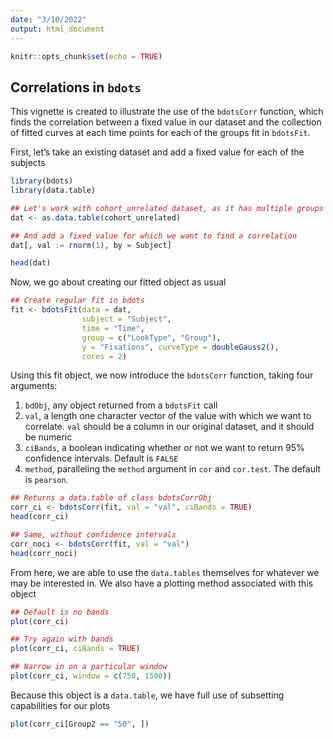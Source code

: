 ```yaml
---
date: "3/10/2022"
output: html_document
---
```


```r
knitr::opts_chunk$set(echo = TRUE)
```

## Correlations in `bdots`

This vignette is created to illustrate the use of the `bdotsCorr` function, which finds
the correlation between a fixed value in our dataset and the collection of fitted curves
at each time points for each of the groups fit in `bdotsFit`.

First, let's take an existing dataset and add a fixed value for each of the subjects

```r
library(bdots)
library(data.table)

## Let's work with cohort_unrelated dataset, as it has multiple groups
dat <- as.data.table(cohort_unrelated)

## And add a fixed value for which we want to find a correlation
dat[, val := rnorm(1), by = Subject]

head(dat)
```
Now, we go about creating our fitted object as usual

```r
## Create regular fit in bdots
fit <- bdotsFit(data = dat,
                subject = "Subject",
                time = "Time",
                group = c("LookType", "Group"),
                y = "Fixations", curveType = doubleGauss2(),
                cores = 2)
```
Using this fit object, we now introduce the `bdotsCorr` function, taking four arguments:

1. `bdObj`, any object returned from a `bdotsFit` call
2. `val`, a length one character vector of the value with which we want to correlate. `val` 
should be a column in our original dataset, and it should be numeric
3. `ciBands`, a boolean indicating whether or not we want to return 95% confidence intervals. Default is `FALSE`
4. `method`, paralleling the `method` argument in `cor` and `cor.test`. The default is `pearson`.

```r
## Returns a data.table of class bdotsCorrObj
corr_ci <- bdotsCorr(fit, val = "val", ciBands = TRUE)
head(corr_ci)

## Same, without confidence intervals
corr_noci <- bdotsCorr(fit, val = "val")
head(corr_noci)
```

From here, we are able to use the `data.tables` themselves for whatever we may be 
interested in. We also have a plotting method associated with this object

```r
## Default is no bands
plot(corr_ci)

## Try again with bands
plot(corr_ci, ciBands = TRUE)

## Narrow in on a particular window
plot(corr_ci, window = c(750, 1500))
```


Because this object is a `data.table`, we have full use of subsetting capabilities 
for our plots

```r
plot(corr_ci[Group2 == "50", ])
```
